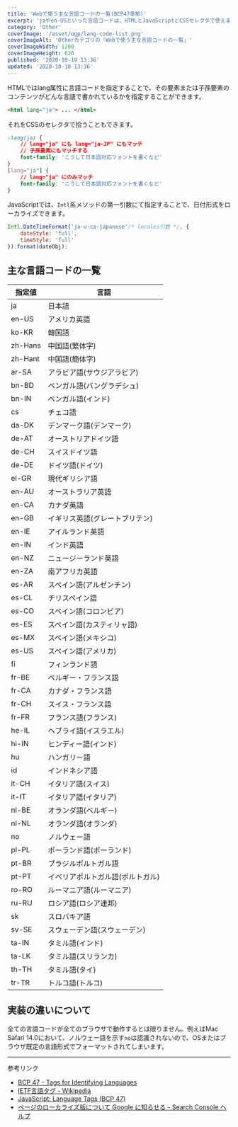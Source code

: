 ```yaml
---
title: 'Webで使う主な言語コードの一覧(BCP47準拠)'
excerpt: 'jaやen-USといった言語コードは、HTMLとJavaScriptとCSSセレクタで使えます。ここでは、多くのブラウザで有効な言語コードを一覧にしました。'
category: 'Other'
coverImage: '/asset/ogp/lang-code-list.png'
coverImageAlt: 'Otherカテゴリの「Webで使う主な言語コードの一覧」'
coverImageWidth: 1200
coverImageHeight: 630
published: '2020-10-10 13:36'
updated: '2020-10-10 13:36'
---
```


HTMLではlang属性に言語コードを指定することで、その要素または子孫要素のコンテンツがどんな言語で書かれているかを指定することができます。

```html
<html lang="ja"> ... </html>
```

それをCSSのセレクタで拾うこともできます。

```css
:lang(ja) {
    // lang="ja" にも lang="ja-JP" にもマッチ
    // 子孫要素にもマッチする
    font-family: 'こうして日本語対応フォントを書くなど'
}
[lang="ja"] {
    // lang="ja" にのみマッチ
    font-family: 'こうして日本語対応フォントを書くなど'
}
```

JavaScriptでは、`Intl`系メソッドの第一引数にて指定することで、日付形式をローカライズできます。

```js
Intl.DateTimeFormat('ja-u-ca-japanese'/* locales引数 */, {
    dateStyle: 'full',
    timeStyle: 'full'
}).format(dateObj);
```

## 主な言語コードの一覧

| 指定値 | 言語 |
| --- | --- |
| ja | 日本語 |
| en-US | アメリカ英語 |
| ko-KR | 韓国語 |
| zh-Hans | 中国語(繁体字) |
| zh-Hant | 中国語(簡体字) |
| ar-SA | アラビア語(サウジアラビア) |
| bn-BD | ベンガル語(バングラデシュ) |
| bn-IN | ベンガル語(インド) |
| cs | チェコ語 |
| da-DK | デンマーク語(デンマーク) |
| de-AT | オーストリアドイツ語 |
| de-CH | スイスドイツ語 |
| de-DE | ドイツ語(ドイツ) |
| el-GR | 現代ギリシア語 |
| en-AU | オーストラリア英語 |
| en-CA | カナダ英語 |
| en-GB | イギリス英語(グレートブリテン) |
| en-IE | アイルランド英語 |
| en-IN | インド英語 |
| en-NZ | ニュージーランド英語 |
| en-ZA | 南アフリカ英語 |
| es-AR | スペイン語(アルゼンチン) |
| es-CL | チリスペイン語 |
| es-CO | スペイン語(コロンビア) |
| es-ES | スペイン語(カスティリャ語) |
| es-MX | スペイン語(メキシコ) |
| es-US | スペイン語(アメリカ) |
| fi | フィンランド語 |
| fr-BE | ベルギー・フランス語 |
| fr-CA | カナダ・フランス語 |
| fr-CH | スイス・フランス語 |
| fr-FR | フランス語(フランス) |
| he-IL | ヘブライ語(イスラエル) |
| hi-IN | ヒンディー語(インド) |
| hu | ハンガリー語 |
| id | インドネシア語 |
| it-CH | イタリア語(スイス) |
| it-IT | イタリア語(イタリア) |
| nl-BE | オランダ語(ベルギー) |
| nl-NL | オランダ語(オランダ) |
| no | ノルウェー語 |
| pl-PL | ポーランド語(ポーランド) |
| pt-BR | ブラジルポルトガル語 |
| pt-PT | イベリアポルトガル語(ポルトガル) |
| ro-RO | ルーマニア語(ルーマニア) |
| ru-RU | ロシア語(ロシア連邦) |
| sk | スロバキア語 |
| sv-SE | スウェーデン語(スウェーデン) |
| ta-IN | タミル語(インド) |
| ta-LK | タミル語(スリランカ) |
| th-TH | タミル語(タイ) |
| tr-TR | トルコ語(トルコ) |

## 実装の違いについて

全ての言語コードが全てのブラウザで動作するとは限りません。例えばMac Safari 14.0において、ノルウェー語を示す`no`は認識されないので、OSまたはブラウザ既定の言語形式でフォーマットされてしまいます。

---

参考リンク

- [BCP 47 - Tags for Identifying Languages](https://tools.ietf.org/html/bcp47)
- [IETF言語タグ - Wikipedia](https://ja.wikipedia.org/wiki/IETF%E8%A8%80%E8%AA%9E%E3%82%BF%E3%82%B0)
- [JavaScript: Language Tags (BCP 47)](https://www.techonthenet.com/js/language_tags.php)
- [ページのローカライズ版について Google に知らせる - Search Console ヘルプ](https://support.google.com/webmasters/answer/189077?hl=ja)